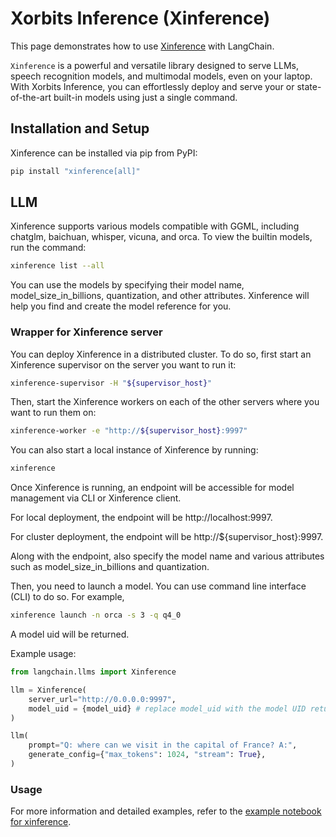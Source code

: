 # Xorbits Inference (Xinference)

This page demonstrates how to use [Xinference](https://github.com/xorbitsai/inference)
with LangChain.

`Xinference` is a powerful and versatile library designed to serve LLMs, 
speech recognition models, and multimodal models, even on your laptop. 
With Xorbits Inference, you can effortlessly deploy and serve your or 
state-of-the-art built-in models using just a single command.

## Installation and Setup

Xinference can be installed via pip from PyPI: 

```bash
pip install "xinference[all]"
```

## LLM

Xinference supports various models compatible with GGML, including chatglm, baichuan, whisper, 
vicuna, and orca. To view the builtin models, run the command:

```bash
xinference list --all
```

You can use the models by specifying their model name, model_size_in_billions, quantization, and other attributes. 
Xinference will help you find and create the model reference for you. 


### Wrapper for Xinference server

You can deploy Xinference in a distributed cluster. To do so, first start an Xinference supervisor
on the server you want to run it:

```bash
xinference-supervisor -H "${supervisor_host}"
```


Then, start the Xinference workers on each of the other servers where you want to run them on:

```bash
xinference-worker -e "http://${supervisor_host}:9997"
```

You can also start a local instance of Xinference by running:

```bash
xinference
```

Once Xinference is running, an endpoint will be accessible for model management via CLI or 
Xinference client. 

For local deployment, the endpoint will be http://localhost:9997. 


For cluster deployment, the endpoint will be http://${supervisor_host}:9997.

Along with the endpoint, also specify the model name and various attributes such as
model_size_in_billions and quantization.

Then, you need to launch a model. You can use command line interface (CLI) to do so. For example, 

```bash
xinference launch -n orca -s 3 -q q4_0
```

A model uid will be returned.

Example usage:

```python
from langchain.llms import Xinference

llm = Xinference(
    server_url="http://0.0.0.0:9997",
    model_uid = {model_uid} # replace model_uid with the model UID return from launching the model
)

llm(
    prompt="Q: where can we visit in the capital of France? A:",
    generate_config={"max_tokens": 1024, "stream": True},
)

```

### Usage

For more information and detailed examples, refer to the
[example notebook for xinference](../modules/models/llms/integrations/xinference.ipynb).